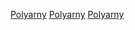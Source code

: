 {{catmore}}
[[Category:保密行政区|Polyarny]]
[[Category:摩爾曼斯克州城市|Polyarny]]
[[Category:俄罗斯和苏联海军基地|Polyarny]]